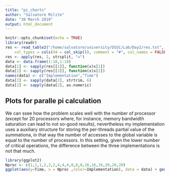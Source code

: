 ```yaml
---
title: "pi_charts"
author: "Salvatore Milite"
date: "30 March 2019"
output: html_document
---
```


```r
knitr::opts_chunk$set(echo = TRUE)
library(readr)
res <- read_table2("/home/salvatore/university/DSSC/Lab/Day2/res.txt", 
    col_types = cols(X4 = col_skip()), comment = "#", col_names = FALSE)
res <- apply(res, 2, strsplit, "=")
data <- data.frame(1:18,1:18)
data[1] <- sapply(res[[1]], function(x)x[1])
data[2] <- sapply(res[[3]], function(x)x[2])
names(data) <- c("Implementation","Time")
data[2] <- sapply(data[2], strtrim, 6)
data[2] <- sapply(data[2], as.numeric)

```

## Plots for paralle pi calculation
We can ssee how the problem scales well with the number of processor (except for 20 processors where, for instance, memory bandwidth saturation can lead to not so-good results), nevertheless my implementation uses a auxiliary structure for storing the per-threads partial value of the summationa, in that way the number of accesses to the global variable is equal to the number of processors. In this setting, given the lower number of critical operations, the difference between the three implementations is not that much.



```r
library(ggplot2)
Nproc <- c(1,1,1,2,2,2,4,4,4,8,8,8,16,16,16,20,20,20)
ggplot(aes(y=Time, x = Nproc ,color=Implementation), data = data) + geom_line() +geom_point()


```

